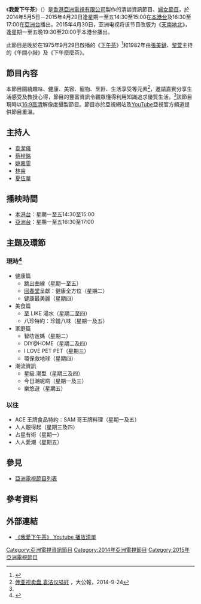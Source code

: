 {{電視節目信息框
| 名稱       = 我愛下午茶
| 英文名稱   = {{lang|en|High Tea Club}}
| 圖片       = [[File:我愛下午茶.png|300px]]
| 圖說       = 
| 類型       = 資訊
| 導演       = 
| 主持       = [[袁潔儀|袁潔儀]]、[[蔡梓銘|蔡梓銘]]、[[姚嘉雯|姚嘉雯]]、[[林睿|林睿]]、[[夏伍華|夏伍華]]
| 演出       =
| 旁白       = 
| 國家       = {{HK}}
| 語言       = [[粵語|粵語]]
| 季數       = 
| 系列數     = 
| 集數       = 253
| 每集列表   = 
| 執行製片   = 
| 製作公司   = [[亞洲電視有限公司|亞洲電視有限公司]]
| 監製       = 
| 編審       = 
| 外景       = 
| 每集長     = 30分鐘（連廣告）
| 頻道       = 
| 電視網     = 
| 電視臺     = 
| 視頻制式   = 
| 音頻制式   = 
| 首播國家   = 
| 首播地區   = 
| 開始       = 2014年5月5日
| 結束       = 2015年4月29日
| 晚於       = [[下午茶_(亞視婦女節目)|下午茶]]<br/>下午麼麼茶
| 早於       = [[天南地北|天南地北]]
| 相關劇集   = 
| 官方網站   = https://web.archive.org/web/20150209143355/http://www.hkatv.com/zh-hk/pages/157/%E6%88%91%E6%84%9B%E4%B8%8B%E5%8D%88%E8%8C%B6
}}

《'''我愛下午茶'''》（{{lang-en|'''High Tea Club'''}}）是[[香港|香港]][[亞洲電視有限公司|亞洲電視有限公司]]製作的清談資訊節目、[[婦女節目|婦女節目]]，於2014年5月5日－2015年4月29日逢星期一至五14:30至15:00在[[本港台|本港台]]及16:30至17:00在[[亞洲電視亞洲台|亞洲台]]播出。2015年4月30日，亚洲电视将该节目改版为《[[天南地北|天南地北]]》，逢星期一至五晚19:30至20:00于本港台播出。

此節目是晚於在1975年9月29日啟播的《[[下午茶_(亞視婦女節目)|下午茶]]》<ref name="存档副本">{{cite web |url=http://hkatv.com/zh-hk/pages/157/%E6%88%91%E6%84%9B%E4%B8%8B%E5%8D%88%E8%8C%B6 |title=存档副本 |accessdate=2015-03-07 |deadurl=yes |archiveurl=https://web.archive.org/web/20150321091931/http://www.hkatv.com/zh-hk/pages/157/%E6%88%91%E6%84%9B%E4%B8%8B%E5%8D%88%E8%8C%B6 |archivedate=2015-03-21 }}</ref>和1982年由[[張美鏈|張美鏈]]、[[黎萱|黎萱]]主持的《午間小敍》及《下午麼麼茶》。

==節目內容==
本節目圍繞趣味、健康、美容、寵物、烹飪、生活享受等元素<ref>[http://news.takungpao.com/paper/q/2014/0924/2749007.html 传亚视卖盘 袁洁仪嗌好] {{Wayback|url=http://news.takungpao.com/paper/q/2014/0924/2749007.html |date=20160304091746 }}，大公報，2014-9-24</ref>，邀請嘉賓分享生活感受及教授心得，節目的豐富資訊令觀眾懂得利用知識追求優質生活。<ref name="存档副本"/>該節目現時以[[16:9|16:9]][[高清|高清]]解像度攝製節目。節目亦於亞視網站及[[YouTube|YouTube]]亞視官方頻道提供節目重溫。

==主持人==
*[[袁潔儀|袁潔儀]]
*[[蔡梓銘|蔡梓銘]]
*[[姚嘉雯|姚嘉雯]]
*[[林睿|林睿]]
*[[夏伍華|夏伍華]]

==播映時間== 
*[[本港台|本港台]]：星期一至五14:30至15:00
*[[亞洲電視亞洲台|亞洲台]]：星期一至五16:30至17:00

==主題及環節==
===現時<ref>{{cite web |url=http://hkatv.com/zh-hk/pages-tab/142/%E6%88%91%E6%84%9B%E4%B8%8B%E5%8D%88%E8%8C%B6/%E7%92%B0%E7%AF%80%E5%85%A7%E5%AE%B9 |title=存档副本 |accessdate=2015-03-07 |deadurl=yes |archiveurl=https://web.archive.org/web/20150220074928/http://www.hkatv.com/zh-hk/pages-tab/142/%E6%88%91%E6%84%9B%E4%B8%8B%E5%8D%88%E8%8C%B6/%E7%92%B0%E7%AF%80%E5%85%A7%E5%AE%B9 |archivedate=2015-02-20 }}</ref>===
*健康篇
**跳出曲線（星期一至五）
**[[回春堂|回春堂]]呈獻：健康全方位（星期二）
**健康最美麗（星期四）
*美食篇
**至 LIKE 湯水（星期二至四）
**八珍特約：珍饈八味（星期一及五）
*家庭篇
**智叻爸媽（星期二）
**DIY@HOME（星期二及四）
**I LOVE PET PET（星期三）
**環保救地球（星期四）
*潮流資訊
**星級.潮型（星期三及四）
**今日潮呢啲（星期一及三）
**樂悠遊（星期五）

===以往===
*ACE 王牌食品特約：SAM 哥王牌料理（星期一及五）
*人人靚得起（星期三及四）
*占星有術（星期一）
*人人愛潮（星期五）

==參見==
*[[亞洲電視節目列表|亞洲電視節目列表]]

==參考資料==
{{reflist}}

==外部連結==
*[https://www.youtube.com/playlist?list=PLj6DF-lXDbzVLha14N3s5mHAMdFt2zzNq 《我愛下午茶》 Youtube 播放清單] {{Wayback|url=https://www.youtube.com/playlist?list=PLj6DF-lXDbzVLha14N3s5mHAMdFt2zzNq |date=20190123211631 }}

[[Category:亞洲電視資訊節目|Category:亞洲電視資訊節目]]
[[Category:2014年亞洲電視節目|Category:2014年亞洲電視節目]]
[[Category:2015年亞洲電視節目|Category:2015年亞洲電視節目]]